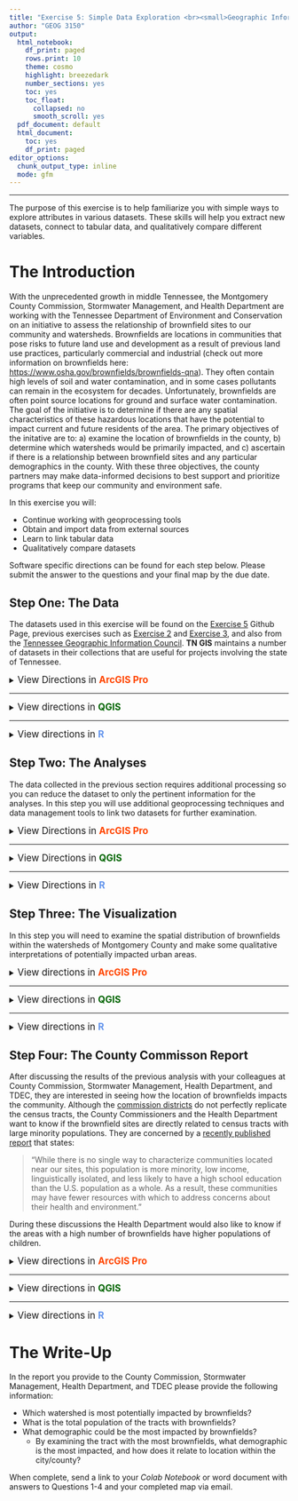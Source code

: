 ```yaml
---
title: "Exercise 5: Simple Data Exploration <br><small>Geographic Information Systems 1 Lab</small></br>"
author: "GEOG 3150"
output:
  html_notebook:
    df_print: paged
    rows.print: 10
    theme: cosmo
    highlight: breezedark
    number_sections: yes
    toc: yes
    toc_float:
      collapsed: no
      smooth_scroll: yes
  pdf_document: default
  html_document:
    toc: yes
    df_print: paged
editor_options:
  chunk_output_type: inline
  mode: gfm
---
```


```{=html}
<style type="text/css">

h1.title {
  font-size: 40px;
  font-family: "Times New Roman", Times, serif;
  color: DarkBlue;
  text-align: center;
}
h4.author { /* Header 4 - and the author and data headers use this too  */
  font-size: 20px;
  font-family: "Times New Roman", Times, serif;
  color: DarkBlue;
  text-align: center;
}

.zoom {
  transform-origin: 40% 50% 0;
  transition: transform .2s;
  margin: 0 auto;
}
.zoom img{
	width:auto;
	height:auto;	
}
.zoom:hover {
  transform: scale(2);
}

th, td {padding: 5px;}

</style>
```
<hr></hr>

The purpose of this exercise is to help familiarize you with simple ways to explore attributes in various datasets. These skills will help you extract new datasets, connect to tabular data, and qualitatively compare different variables.

# The Introduction

With the unprecedented growth in middle Tennessee, the Montgomery County Commission, Stormwater Management, and Health Department are working with the Tennessee Department of Environment and Conservation on an initiative to assess the relationship of brownfield sites to our community and watersheds. Brownfields are locations in communities that pose risks to future land use and development as a result of previous land use practices, particularly commercial and industrial (check out more information on brownfields here: [https://www.osha.gov/brownfields/brownfields-qna](https://www.osha.gov/brownfields/brownfields-qna)). They often contain high levels of soil and water contamination, and in some cases pollutants can remain in the ecosystem for decades. Unfortunately, brownfields are often point source locations for ground and surface water contamination. 
The goal of the initiative is to determine if there are any spatial characteristics of these hazardous locations that have the potential to impact current and future residents of the area. The primary objectives of the initative are to: a) examine the location of brownfields in the county, b) determine which watersheds would be primarily impacted, and c) ascertain if there is a relationship between brownfield sites and any particular demographics in the county. With these three objectives, the county partners may make data-informed decisions to best support and prioritize programs that keep our community and environment safe.

In this exercise you will:

-   Continue working with geoprocessing tools
-   Obtain and import data from external sources
-   Learn to link tabular data
-   Qualitatively compare datasets

Software specific directions can be found for each step below. Please submit the answer to the questions and your final map by the due date.

## Step One: The Data

The datasets used in this exercise will be found on the [Exercise 5](https://github.com/chrismgentry/GIS1-Exercise-5) Github Page, previous exercises such as [Exercise 2](https://github.com/chrismgentry/GIS1-Exercise-2) and [Exercise 3](https://github.com/chrismgentry/GIS1-Exercise-3), and also from the [Tennessee Geographic Information Council](http://www.tngis.org/data-collections.htm). **TN GIS** maintains a number of datasets in their collections that are useful for projects involving the state of Tennessee. 

<details>
<summary><big>View Directions in <b> [ArcGIS Pro]{style="color:#ff4500"} </b></big></summary>

As with previous exercises you should begin by launching [ArcGIS Pro]{style="color:#ff4500"}, creating a new blank template, and creating a folder for this specific exercise. You should now see the typical starting screen that greeted you in all of the previous exercises. While some of the data for this exercise you may already have in previous exercise folders, you will start this lab by downloading a dataset from **TN GIS**. While they maintain a number of quality collections, you will specifically download the _statewide watershed coverage (12 digit Hydrologic Unit Code)_ for Tennessee. This information can be found at the following link: [http://www.tngis.org/water.htm](http://www.tngis.org/water.htm). On that page you will find the link for **"Download Watershed Coverage"**. Click the link, and using the download button <img src= "Images/google-drive-download.jpg" alt="Google Drive Download Button" width = "20" height = "20"> in the upper-right corner, save the _tn_wbd_ zip file to your project folder.

<p align="center"><img src= "Images/tngis-website.png" alt="TN GIS Water Data Download" style="width:100%"></p>

Once you have downloaded the file, navigate to the saved location to unzip the file. Within the unzipped folder you will find three additional folders titled:

- tn_8dig_huc
- tn_12dig_huc
- tn_250k_huc

These are watershed files at varying levels of detail. For hydrologic units you are looking for one with the largest number of digits to get the largest scale data. So for this exercise you will unzip the **tn_12dig_huc** dataset.

<p align="center"><img src= "Images/second-unzip.jpg" alt="tn_12dig_huc.zip extract" style="width:100%"></p>

Finally, with that final folder extracted you will find a folder titled _hydrologic_units_ that will contain a shapefile named **wbdhu12_a_tn.shp** that will be used in this exercise. This is the polygon file representing the 12 digit hydrologic unit codes for the entire state of Tennessee.

Next, you will need the _tornado_data_ file from Exercise 2 and the _census_tracts_ data from Exercise 3. You have a few options for obtaining this data. You can download the data again (but this time to the new project folder), you can navigate to the Exercise 2 and Exercise 3 project folders, respectively, on your computer and copy the zip files to the Exercise 5 project folder, or you can copy the data over using the catalog pane in [ArcGIS Pro]{style="color:#ff4500"}. While the first two options are relatively straight forward, it is important to learn how to navigate and use the catalog in ArcGIS. 

On the _View_ tab, click the Catalog Pane button <img src= "Images/catalog-pane-button.jpg" alt="Catalong Pane Button" width = "14" height = "20"> to open the Catalog Window Pane on the right side of the screen. On the project tab, right-click on the folders option and click "Add Folder Connection. In the resulting window navigate to the folder you would like to connect to and single-click the folder to select it. You don't want to double-click into the folder. You should see the name of the folder appear at the bottom of the window and the OK button should be available.

<p align="center"><img src= "Images/catalog-pane-windows.png" alt="Accessing Catalog Pane" style="width:100%"></p>

Once you have connected to the additional folders you want to use in conjunction with this project you can navigate to them within the _Folders_ link in the Catalog Pane. While you could add data directly from the other folders, the best practice might be to copy the data from one project to another. If for example you plan to alter the data then using it directly from the previous folder would alter it there as well. This could cause future issues when returning to that project. For this exercise you can navigate to the Exercise 2 folder and copy the _tornado_data_ file and paste it in the Exercise 5 folder. This is the safest way to move data such as shapefiles or geodatabases. Because the various data types contain numerous individual files to make up a dataset, catalog will copy/move them all correctly. If you tried to move them using File Explorer and missed one of the files associated with that data it might not work appropriately. So for Exercise 5, you will need to copy the _tornado_data_ and _montco_tracts_ data from exercises two and three respectively.

<p align="center"><div class="zoom"><img src= "Images/catalog-copy-paste.png" alt="Copy and Paste Data in Catalog Pane" style="width:100%"></div></p>

Finally, you will need to download the **Brownfields** and **Demographics** data from the [Exercise 5, GitHub Data](https://github.com/chrismgentry/GIS1-Exercise-5/tree/main/Data) page. Save both in your Exercise 5 project folder and unzip the **brownfields.zip** file to access the dataset.

<big><b>Question No. 1</b></big><br>
Using **File Explorer**, examine the dataset contained in the _brownfields.zip_ file and answer the following question:
<blockquote>
What is the common name of the extracted files? How many are there? What are the various file extensions?
</blockquote>
<small>The library of Congress has a great description of the various extensions [here](https://www.loc.gov/preservation/digital/formats/fdd/fdd000280.shtml).</small>
</details>
<hr></hr>

<details>
<summary><big>View directions in <b> [QGIS]{style="color: #006400"} </b></big></summary>

As with previous exercises you should begin by launching [QGIS]{style="color: #006400"}, creating a new empty project, and creating a project folder for this specific exercise. You should now see the typical starting screen that greeted you in all of the previous exercises. While some of the data for this exercise you may already have in previous exercise folders, you will start this lab by downloading a dataset from **TN GIS**. While they maintain a number of quality collections, you will specifically download the _statewide watershed coverage (12 digit Hydrologic Unit Code)_ for Tennessee. This information can be found at the following link: [http://www.tngis.org/water.htm](http://www.tngis.org/water.htm). On that page you will find the link for **"Download Watershed Coverage"**. Click the link, and using the download button <img src= "Images/google-drive-download.jpg" alt="Google Drive Download Button" width = "20" height = "20"> in the upper-right corner, save the _tn_wbd_ zip file to your project folder.

<p align="center"><img src= "Images/tngis-website.png" alt="TN GIS Water Data Download" style="width:100%"></p>

Once you have downloaded the file, navigate to the saved location to unzip the file. Within the unzipped folder you will find three additional folders titled:

- tn_8dig_huc
- tn_12dig_huc
- tn_250k_huc

These are watershed files at varying levels of detail. For hydrologic units you are looking for one with the largest number of digits to get the largest scale data. So for this exercise you will unzip the **tn_12dig_huc** dataset.

<p align="center"><img src= "Images/second-unzip.jpg" alt="tn_12dig_huc.zip extract" style="width:100%"></p>

Finally, with that final folder extracted you will find a folder titled _hydrologic_units_ that will contain a shapefile named **wbdhu12_a_tn.shp** that will be used in this exercise. This is the polygon file representing the 12 digit hydrologic unit codes for the entire state of Tennessee.

Next, you will need the _tornado_data_ file from Exercise 2 and the _census_tracts_ data from Exercise 3. You have a few options for obtaining this data. You can download the data again (but this time to the new project folder), you can navigate to the Exercise 2 and Exercise 3 project folders, respectively, on your computer and copy the zip files to the Exercise 5 project folder, or you can copy the data over using the _browser window_ in [QGIS]{style="color: #006400"}. While the first two options are relatively straight forward, it is important to be confident navigating and using the browser in QGIS.

If you created a "favorites" folder you will most likely navigate within that location, however, if you haven't created a favorite folder you will search through your drives for the _tornado_data_ file from Exercise 2. Once you locate the file, right/CRTL click on the file and select **Export Layer > To File...**. In the resulting window select _ESRI Shapefile_ as the "Format", for the "File name" click on the browse button <img src= "Images/qgis-file-location-button.jpg" alt="Browse Location Button" width = "20" height = "20"> and give it a file name and save it to your Exercise 5 project folder. If you check the "Add Saved File to Map" button and click OK the file will be added to your layers. 

<p align="center"><div class="zoom"><img src= "Images/qgis-browser.png" alt="Export file from Browser" style="width:100%"></div></p>

Repeat this process for the _census_tracts_ data from Exercise 3. While you could add data directly from the other folders, the best practice might be to export the data from one project to another. If for example you plan to alter the data then using it directly from the previous folder would alter it there as well. This could cause future issues when returning to that project. With these two files added to your layers you only need to download the **Brownfields** and **Demographics** data from the [Exercise 5, GitHub Data](https://github.com/chrismgentry/GIS1-Exercise-5/tree/main/Data) page. Save both in your Exercise 5 project folder and unzip the **brownfields.zip** file to access the dataset.

<big><b>Question No. 1</b></big><br>
Using **File Explorer/Finder**, examine the dataset contained in the _brownfields.zip_ file and answer the following question:
<blockquote>
What is the common name of the extracted files? How many are there? What are the various file extensions?
</blockquote>
<small>The library of Congress has a great description of the various extensions [here](https://www.loc.gov/preservation/digital/formats/fdd/fdd000280.shtml).</small>

</details>
<hr></hr>

<details><summary><big>View directions in <b> [R]{style="color: #6495ED"} </b></span></big></summary>
Before you begin, you will need to open the [Ex5 Colab Notebook](https://github.com/chrismgentry/GIS1-Exercise-5/blob/main/GIS1_EX5.ipynb) and insert **tocolab** after _github_ in the URL to open in the _Colab Environment_. As you have seen before, [R]{style="color: #6495ED"} requires various packages to complete certain analyses. In this exercise you will be using a large number of packages including: **googledrive, tidyverse, ggsn, cowplot, maps, mapproj, raster, rgeos, rgdal, sp, sf, biscale**. Each of these packages also contain various dependencies so it will take a while to load. In previous exercises you installed and loaded packages individually. This requires two lines of code for each package. Therefore this exercise would begin with twenty-four lines to install and load the necessary packages. So in this exercise you will learn to install and load the packages in a three line script. The first line lists the packages, the second line installs all packages, and the third line loads them. In later exercises you will learn to use a library management package to check for libraries on your computer, install them if necessary, and load the packages necessary for the project. For this exercise you will use the following script:

```r
packages<-c('googledrive','tidyverse','ggsn','cowplot','maps','mapproj',
            'raster','rgeos','rgdal','sp','sf','biscale')
sapply(packages, install.packages, character.only = TRUE)
sapply(packages, require, character.only = TRUE)
```

As with [Exercise 3](https://chrismgentry.github.io/GIS1-Exercise-3/) the `tigris` package needs to be loaded separately from other packages with the following script:

```r
devtools::install_github('walkerke/tigris')
library('tigris')
```

The datasets needed for this exercise include: census tracts from [Exercise 3](https://github.com/chrismgentry/GIS1-Exercise-3/tree/main/Data), watersheds data from [TN GIS](http://www.tngis.org/water.htm), brownfields information and demographics data from this [exercise](https://github.com/chrismgentry/GIS1-Exercise-5/tree/main/Data). As with previous exercises all of the data for this lab will be able to be downloaded direct from either a [GitHub Page](https://github.com/chrismgentry/GIS1-Exercise-5) or from a public website. The data from the TN GIS is stored in a Google Drive folder. Most cloud storage platforms have unique data structure that require more detailed download information than a simple \*.csv being stored on a webpage. So to download a file from Google Drive you will use the `googledrive` package that was installed in the list of packages above.

To avoid connecting your own Google credientials you will begin by using the `drive_deauth` function which suspends authorization credentials. Depending on your use of Google Drive within R you may need to provide your login credentials or an access token. If you navigate to [http://www.tngis.org/water.htm](http://www.tngis.org/water.htm) you will find the link for **"Download Watershed Coverage"**. 

<p align="center"><img src= "Images/tngis-website.png" alt="TN GIS Water Data Download" style="width:100%"></p>

By clicking the link, a new window will open with a Google Drive download page. On this screen you can locate the _file ID_ within the URL.

<p align="center"><img src= "Images/google-drive-link.png" alt="Google Drive Download Link" style="width:100%"></p>

This ID will be used in the `drive_downloads` function to obtain the file.

```r
drive_deauth()
drive_download(as_id("0B9UIdGiB_LXOeVVQNm91bGpvUUE"), overwrite = TRUE)
```

On the Google Colaboratory page you will see a folder button <img src= "Images/google-colab-files-button.jpg" alt="Google Colab Files Button" width="20" height="20"> on the left that opens a new pane on the left of the screen. The "directory" for this location is `/content/` which can be directly accessed within Colab. 

<p align="center"><img src= "Images/colab-files-tab.png" alt="Colab Files Tab" style="width:100%"></p>

The script above downloaded the **tn_wbd.zip** file that is now located in the contents folder. You can use the `unzip` function to extract the necessary data.

```r
unzip('tn_wbd.zip')
```

In the folders pane you can see three additional files were extracted. These are watershed files at varying levels of detail. For hydrologic units the file option with the largest number of digits (e.g. 8-digit Huc vs 12-digit HUC) provides the largest scale data. So for this exercise you will unzip the **tn_12dig_huc.zip** dataset. In order to help organize the data, you will add a _exdir =_ call to the script to create a new folder for the data within the contents folder. Because this exercise is specific to Colab the scripts below will differ if you are using different IDE for R.

```r
unzip('tn_12dig_huc.zip', exdir = "/content/watersheds")
```

Now you can open the watersheds folder and view the contents. Due to the file structure of the zip file, the uncompressed data now contains the characters **hydrologic_units\\** in front of the file name. [R]{style="color: #6495ED"} will not permit these characters within a file or object therefore you need to rename the data before you can continue.

<p align="center"><div class="zoom"><img src= "Images/colab-file-names.png" alt="Inaccessible File Names" style="width:100%"></div></p>

To start this process you will create a list of files in the _watershed_ folder that contains the "hydrologic_units" prefix. Since we need to consistently remove the first seventeen characters, you can use the `sub` function to remove those characters. Alternatively if you just needed to rename some files you could add characters between the apostrophes.

```r
names <- list.files(path = "/content/watersheds", pattern = "hydrologic_units")
new_names <- sub('.................','',names)
```

Because `file.rename` operates at the root directory level, you need to temporarily direct the working directory to the location of the inappropriately named files, rename them, then return to the correct working directory. It is possible there is a way around this, unfortunately via Colab or RStudio I do not know how to use `file.name` outside of the directory containing the values.

```r
setwd("/content/watersheds")
file.rename(names,new_names)
setwd("/content")
```

If you navigate back to the files pane you can now see the watershed files have been renamed. To return to the content folder you can use the _up directory_ button <img src= "Images/colab-files-up-button.jpg" alt="Google Colab Up Directory Button" width="20" height="20">.

<p align="center"><div class="zoom"><img src= "Images/colab-new-names.png" alt="Renamed File" style="width:100%"></div></p>

Now you can use the `readOGR` function from `rgeos` to rad in the shapefile to a new object.

```r
watersheds_data <- readOGR("/content/watersheds/wbdhu12_a_tn.shp")
```

With the watersheds dataset created you need to address the remaining datasets. Using similar steps to previous exercises you will now download and create a brownfields dataset. You will also create a new folder for this data just like in the watershed script above.

```r
download.file('https://github.com/chrismgentry/GIS1-Exercise-5/raw/main/Data/brownfields.zip', 'brownfields.zip')
unzip('brownfields.zip', exdir = "/content/brownfields")
brownfields_data <- readOGR("/content/brownfields/brownfields.shp")
```

The next dataset to import will be the [demographics](https://github.com/chrismgentry/GIS1-Exercise-5/blob/main/Data/demographics.csv) dataset from the exercise GitHub page. Because the data is a simple \*.csv file it can easily be read in with the `read.csv` function.

```r
demographics <- read.csv('https://raw.githubusercontent.com/chrismgentry/GIS1-Exercise-5/main/Data/demographics.csv')
```

The final dataset to import is the census tract for Montgomery County. Using the `tigris` package like in [Exercise 3, Step 1](https://chrismgentry.github.io/GIS1-Exercise-3/#11_Step_One:_The_Data) you can use `tracts` to obtain the dataset.

```r
montco_tracts <- tracts("TN", county = "Montgomery")
```

Three of these datasets (brownfields, watersheds, and census tracts) are already in spatial data formats. In order to perform further analysis you need to make sure they have the same coordinate reference system (crs).

```r
crs(watersheds_data)
crs(brownfields_data)
crs(montco_tracts)
```

You can see they are all in different projections. Therefore you need to reproject them under a single crs. For this exercise you will use **EPSG:4326** which in R appears as _+proj=longlat +datum=WGS84 +no_defs_ when referenced in the script. Because the brownfields data is already in this crs you can use it or the EPSG to correct the other datasets. Remember from _Exercise 3_ that data from `tigris` is in a slightly different spatial data structure ( _sf_ vs. _SpatialPolygonsDataFrame_) so the process to reproject that data will vary from the watersheds dataset.

```r
watersheds_data <- spTransform(watersheds_data, crs(brownfields_data))
montco_tracts <- st_transform(montco_tracts, 4326)
```

You can now check the crs information for each dataset and they should all be in EPSG:4326 (or +proj=longlat +datum=WGS84 +no_defs). With the data created and reprojected to the same crs you can move on to the analysis.

<big><b>Question No. 1</b></big><br>
Using the files button on the left, examine the dataset contained in the brownfields.zip file and answer the following question:
<blockquote>
What is the common name of the extracted files? How many are there? What are the various file extensions?
</blockquote>
<small>The library of Congress has a great description of the various extensions [here](https://www.loc.gov/preservation/digital/formats/fdd/fdd000280.shtml).</small>

</details>

## Step Two: The Analyses

The data collected in the previous section requires additional processing so you can reduce the dataset to only the pertinent information for the analyses. In this step you will use additional geoprocessing techniques and data management tools to link two datasets for further examination.

<details>
<summary><big>View Directions in <b> [ArcGIS Pro]{style="color:#ff4500"} </b></big></summary>

With the data collected you can now add the _brownfields_, census tracts, _tornado_data_, and _wbdhu12_a_tn_ (watersheds) data to your project. Although there are a number of ways of isolating data to make derived datasets (e.g. Select > Lasso in [Exercise 4, Step 1](https://chrismgentry.github.io/GIS1-Exercise-4/#11_Step_One:_The_Data)), in this exercise you will use another tool from the **Geoprocessing** Toolbox to complete this task. On the _View Tab_ click on the Geoprocessing Toolbox button <img src= "Images/geoprocessing-button.jpg" alt="Geoprocessing Button" width = "20" height = "20"> to open the Geoprocessing pane on the right side of the screen. By navigating through the tools menus you will find **Select** under _Analysis Tools > Extract_. 
With this tool you will write a simple expression to "select" a small portion of the data you need for further analysis. To do this, double-click the _Select_ tool and in the resulting pane input the following parameters:

- Input Features = tornado_data\*
- Output Feature Class = Here you will insert the file name you want to use. Click on the folder icon to the right of the field and in the new window save the file as _montgomery_county.shp_ in your project folder.
- Expression = Click the drop-down button for the new expression <img src= "Images/new-expression-button.jpg" alt="Expression Button" width = "87" height = "20"> button and use the drop-down boxes to provide the following information: 
  - Where _NAME_ &nbsp; _is equal to_ &nbsp; _Montgomery_
  - Click Run

<p align="center"><div class="zoom"><img src= "Images/select-geoprocessing.png" alt="Select Geoprocessing Tool" style="width:100%"></div></p>
\*The tornado dataset is only being used to obtain a polygon for Montgomery County for the clip process in the next step. 

This will add the new **montgomery_county** shapefile to your contents. You can now remove the tornado dataset because it will no longer be needed. With the polygon of Montgomery County available you can now use the **Clip** tool like in [Exercise 4, Step One](https://chrismgentry.github.io/GIS1-Exercise-4/#11_Step_One:_The_Data) to clip the _brownfields_ and _watersheds_ datasets to reduce them to only those within Montgomery County. If you receive a "Datum conflict" warning, for the purposes of this exercise, you can ignore it an continue with the clip. Recall that the _Input Features_ is the data you want to reduce, the _Clip Feature_ is the data you want it to take the shape of, and _Output Feature Class_ is what you are naming the new file. Refer back to [Exercise 4, Step One](https://chrismgentry.github.io/GIS1-Exercise-4/#11_Step_One:_The_Data) for more information about Clip.

<p align="center"><div class="zoom"><img src= "Images/clipped-data.png" alt="Select Clipped Datasets" style="width:100%"></div></p>

With the new clipped datasets you can remove or just uncheck (in case you want to use them in your final map) the full _brownfields_ and _watersheds_ datasets to reduce clutter. You can also now zoom in closer to view only Montgomery County.

In the final step to prepare the data, you are going to connect a non-spatial data to the census tract dataset. In [Step One](https://chrismgentry.github.io/GIS1-Exercise-5/#11_Step_One:_The_Data) you downloaded a file titled **demographics.csv**. This file contains comma-separated values detailing additional demographic data that you need to append to the census tract data. Although the process is relatively straight-forward, there are a number of steps that need to be taken in order to join the data.

First, if you haven't already, add the _demographics.csv_ file to your table of contents. This can be done from the Catalog Pane or with the "Add Data" button <img src= "Images/arcgis-add-data-button.png" alt="Add Data Button" width = "16" height = "20"> like in previous exercises. Because [ArcGIS Pro]{style="color:#ff4500"} treats \*.csv files as "read only" you need to convert it to a table that can be edited in the software. Now, right-click on the _demographics.csv_ standalone table and go to **Data > Export Table**. In the resulting window choose the following options:

- Input Rows = demographics.csv
- Output Location = Similar to before, navigate only to your project folder and click once to select. In the step you are simply designating the folder the file is to be saved.
- Output Name = Give the file a new name such as demo_table.dbf

Before clicking OK, you need to expand the **Fields** section of the window and click on _Tract_ in the Output Fields column. Then click on the _Properties_ Tab and change the **Type** field to _Text_. Then click OK. If you continued without changing the field type, the variable would most likely be treated as a numerical value. If you open the attribute table for any dataset and mouse-over the variable column without clicking a pop-up window will appear detailing the _Type_ and other parameters of the variable. In the census dataset from the previous exercise, the _NAME_ variable is Type: Text (7). The seven in parenthesis means the max number of available characters is seven. So before you export a table it is good practice to make sure the variables match the variables you intend to join or that the variables will be treated in a manner necessary for additional analyses. 

<p align="center"><img src= "Images/arcgis-table-export.png" alt="Export CSV to DBF" style="width:90%"></p>

The new standalone table should have been added to the Table of Contents. If not you should add it now; the csv table can be removed. Now you can connect the new table to the census tract dataset. Begin by right-clicking on the census data and selecting **Joins and Relates > Add Join**. In the new _Add Join_ window select the following options (your file names may vary):

- Input Table = montco_tracts, or whatever you named the census tract information
- Input Join Field = NAME
- Join Table = demo_table, or whatever you named the new demographics data
- Join Table Field = Tract

For this exercise keep the "Keep All Target Features" button checked and if you receive an warning about an indexing error with the census data you can ignore it for this exercise. Then click the _Validate Join_ button. This will pop-up an new window that will describe the process of checking the two datasets to see if they can be joined. At the bottom of the dialog you should see a line that says there were 39 joins. Close that message and click OK to run the join.

<p align="center"><div class="zoom"><img src= "Images/arcgis-join.png" alt="Join Datasets" style="width:100%"></div></p>

Finally, open the attribute table for the census tracts and scroll to the far right of the table. If the join worked properly you should see a number of additional fields added to the table.

<p align="center"><div class="zoom"><img src= "Images/arcgis-joined-table.png" alt="Join Datasets, Attribute Table" style="width:100%"></div></p>

This will provide all of the data and information you need to visualize the data and make comparisons of the watersheds.

<big><b>Question No. 2</b></big>
<blockquote>
How many watersheds cover Montgomery County? Although they have been clipped from their original geometry, which watershed is the largest? Which is the smallest?
</blockquote>

</details>
<hr></hr>

<details>
<summary><big>View Directions in <b> [QGIS]{style="color:#006400"} </b></big></summary>

With the data collected you can now add the _brownfields_, census tracts, _tornado_data_, and _wbdhu12_a_tn_ (watersheds) data to your project. Although there are a number of ways of isolating data to make derived datasets (e.g. Select Features > Select Features by Freehand in [Exercise 4, Step 1](https://chrismgentry.github.io/GIS1-Exercise-4/#11_Step_One:_The_Data)), in this exercise you will use another tool from **Vector Selection** in the _Processing Toolbox_ to complete this task.

<p align="center"><div class="zoom"><img src= "Images/qgis-ex5-data.png" alt="Vector Selection" style="width:100%"></div></p>

With this tool you will select only a small portion of the data you need for further analysis. To do this, double-click the "Select"Extract by Attribute" tool and in the resulting window input the following parameters (file names may vary):

- Input layer = tornado_data
- Selection attribute = NAME
- Operator = = (equals sign)
- Value = Montgomery

Remember that in [QGIS]{style="color:#006400"} you have the ability to either create permanent files or temporary layers. Because you will only be using the Montgomery County dataset to clip files later on, you can decide whether to use the browse button <img src= "Images/qgis-file-location-button.jpg" alt="Browse Location Button" width = "20" height = "20"> to save the file for future use or just create a temporary file.

<p align="center"><img src= "Images/qgis-extract-by-attribute.png" alt="Select by Attribute" style="width:85%"></p>

This will add the new **montgomery_county** temporary file (or shapefile if saved) to your layers. You can now remove the tornado dataset because it will no longer be needed. You may also consider renaming it if necessary. With the polygon of Montgomery County available you can now use the **Clip** tool like in [Exercise 4, Step One](https://chrismgentry.github.io/GIS1-Exercise-4/#11_Step_One:_The_Data) to clip the _brownfields_ and _watersheds_ datasets to reduce them to only those within Montgomery County. Recall that the _Input layer_ is the data you want to reduce (e.g. brownfields or watersheds), the _Overlay layer_ is the data you want it to take the shape of. Refer back to [Exercise 4, Step One](https://chrismgentry.github.io/GIS1-Exercise-4/#11_Step_One:_The_Data) for more information about Clip. You should go ahead and use the browse button <img src= "Images/qgis-file-location-button.jpg" alt="Browse Location Button" width = "20" height = "20"> to save these as permanent files. Be sure to use a naming convention that will allow you to recal what the files are later on (e.g. montco_brownfields).

With the new clipped datasets you can remove or just uncheck (in case you want to use them in your final map) the full _brownfields_ and _watersheds_ datasets to reduce clutter. You can also now zoom in closer to view only Montgomery County.

<p align="center"><div class="zoom"><img src= "Images/qgis-montco-data.png" alt="Montgomery County Datasets" style="width:100%"></div></p>

In the final step to prepare the data, you are going to connect a non-spatial data to the census tract dataset. In [Step One](https://chrismgentry.github.io/GIS1-Exercise-5/#11_Step_One:_The_Data) you downloaded a file titled **demographics.csv**. This file contains comma-separated values detailing additional demographic data that you need to append to the census tract data. Although the process is relatively straight-forward, there are a number of steps that need to be taken in order to join the data.

First, you will add the **demographics.csv** using _Layer > Add Layer > Add Delimited Text Layer_ from the menu bar, by clicking the "Add Delimited Layer" button <img src= "Images/qgis-add-csv-button.jpg" alt="Add Delimited Layer" width = "20" height = "20">, or by using the shortcut keys CRTL+Shift+T/CMD+Shift+T.

In the resulting window, use the browse button to find the **demographics.csv** data in your project folder. Be sure that "No geometry (attribute only table)" is selected and the the rest of the information as the default. Click Add.

<p align="center"><div class="zoom"><img src= "Images/qgis-delimited-data.png" alt="Text Delimited Dialog" style="width:100%"></div></p>

The _demographics_ table should now be added to your layers. To connect it to the population information, right/CRTL click on the census tract data and select "properties". In the Properties Menu, select the _Joins_ <img src= "Images/qgis-joins.jpg" alt="Joins Tab" width = "40" height = "20"> tab from the left side menu. At the bottom of the screen click the plus (**+**) symbol to add a join. In the new window select the following parameters:

- Join layer = demographics
- Join Field = Tract
- Target field = NAME

Leave the "Cache join layer in memory" checked and scroll down to "Joined Fields". Click all of the fields and scroll down to the "Custom field name prefix" option and check the box. Remove all of the text in the box and then click OK.

<p align="center"><img src= "Images/qgis-vector-join-dialog.png" alt="Vector Join Window" style="width:85%"></p>

Be sure to click OK on the properties window as well to complete the join. Finally, open the attribute table for the census tracts and scroll to the far right of the table. If the join worked properly you should see a number of additional fields added to the table.

<p align="center"><div class="zoom"><img src= "Images/qgis-join-table.png" alt="Join Table" style="width:100%"></div></p>

This will provide all of the data and information you need to visualize the data and make comparisons of the watersheds.

<big><b>Question No. 2</b></big>
<blockquote>
How many watersheds cover Montgomery County? Although they have been clipped from their original geometry, which watershed is the largest? Which is the smallest?
</blockquote>

</details>
<hr></hr>

<details>
<summary><big>View Directions in <b> [R]{style="color:#6495ED"} </b></big></summary>

There are some additional processing steps needed on the collected datasets before you can move on to the visualizations. In [Exercise 3, Step 2](https://chrismgentry.github.io/GIS1-Exercise-3/#12_Step_Two:_The_Analyses) you used the `merge` function to combined the census tracts and population data. In this exercise you will repeat those steps to connect the _demographics_ dataset to the census tracts.

```r
census_tracts <- merge(x = montco_tracts, y = demographics, by.x = "NAME", by.y = "Tract", all = TRUE)
```

By plotting the _brownfield_ or _watersheds_ data using `ggplot2` or quickly using `plot(x)` where x = the name of the dataset, you will like be able to determine that the data included extends far beyond the boundaries of Montgomery County. In the previous [exercise](https://chrismgentry.github.io/GIS1-Exercise-4/#12_Step_Two:_The_Analyses) the `intersect` function was used to clip out the counties within the hurricane buffer. In this exercise you will use the `crop` function to see how it varies from `intersect`. For this step you will want to crop the brownfields and watersheds datasets by the census tracts to retain only those within the county.

```r
montco_brownfields <- crop(brownfields_data,census_tracts)
montco_watersheds <- crop(watersheds_data,census_tracts)
```

If you create a `ggplot()` of the data you will see how the datasets were subset. Essentially, a bounding box (extent of the dataset from the most upper-left portion to the lower-right) was created for the census tract data and any data within that box was retained. Why might this potentially be problematic in some instances? In what instance might this be the best method?

Before proceeding to the visualization portion you need to create a couple tables to help answer the questions asked by your community partners. One being how many brownfield occur within each watershed and census tract. To do this you can use the `over` function from the `rgeos` to create a count of the overlapping data. This is called a _spatial join_ and it returns a count of the points that fall within a specific polygon. More information on `over` can be found [here](https://www.rdocumentation.org/packages/rgeos/versions/0.5-5/topics/over).

```r
brownfields_per_watershed <- over(montco_brownfields,montco_watersheds)
watershed_table <- as.data.frame(table(brownfields_per_watershed$HUC_12))
watershed_table <- transform(watershed_table, Var1 = as.character(Var1))
colnames(watershed_table) <- c("HUC_12","BF_Count")
watershed_table
```

In the script above, `over` created the spatial join analysis. The next line converted the information into a dataframe table with columns of variables and rows of observations. However, because the watershed names (HUC_12) a numeric, the table would not be able to be joined to a previous dataset because the numeric name for the watershed was treated as a character (nominal data). So the `transform` function was used to convert the names to characters. Finally, `colnames` was used to rename the columns to names that are more appropriate for the data.

Once the table has been created you will need to connect the table to the original data so the information can potentially be included in the visualization. Because some of the watershed do no contain a brownfield there will be NA values reported for those observations. So there will be a line added to replace the NA values with zeros in the script below:

```r
montco_watershed_data <- merge(x = montco_watersheds, y = watershed_table, by.x = "HUC_12", by.y = "HUC_12", all = TRUE)
montco_watershed_data@data$BF_Count[is.na(montco_watershed_data@data$BF_Count)] <- 0
montco_watershed_data@data
```

While you have seen the `merge` function before, notice the syntax for the second line. Because the data is a SpatialPolygonsDataFrame the data table that contains the data will be held in a _slot_ (a container for information in certain file types) call **data**. So to examine the information you will call to the object and add _@data_ following the object name. In the example above, the script is identifying the **BF_Count** variable in the watersheds data slot and saying "if there _is_ a _na_ value in that variable within the slot, it should be replaced with a 0." If you examine the object only you will notice there are actually several slots including:

- bb = bounding box
- data = the data table
- plotOrder = the order of the polygons when drawn
- polygons = the longitude and latitude values corresponding to the different polygons
- proj4string = the crs information

Remember that you should always examine new datasets when they are imported into your project. Because the census tract data is a slightly different format than the watershed you will complete a very similar process to the above script with a slight modification to convert the census tracts to a SpatialPolygonsDataFrame.

```r
census_tracts_spdf <- sf::as_Spatial(census_tracts)
brownfields_per_tract <- over(montco_brownfields,census_tracts_spdf)
census_tract_table <- as.data.frame(table(brownfields_per_tract$NAME))
census_tract_table <- transform(census_tract_table, Var1 = as.character(Var1), Freq = as.numeric(Freq))
colnames(census_tract_table) <- c("Name","BF_Count")
census_tract_table
```

With the table created you can now attach it to the original census data.

```r
census_tract_dataset <- merge(x = census_tracts, y = census_tract_table, by.x = "NAME", by.y = "Name", all = TRUE)
census_tract_dataset$BF_Count[is.na(census_tract_dataset$BF_Count)] <- 0
str(census_tract_dataset)
```

while you could have kept the SpatialPolygonsDataFrame version of the census data, it is important to know how to manage different classes of data. So in this exercise the census tract data will continue to be [simple features (sf)](https://cran.r-project.org/web/packages/sf/vignettes/sf1.html) data while the watershed data will be [sp](https://cran.r-project.org/web/packages/sp/vignettes/intro_sp.pdf).

If you examine the brownfields dataset it is also a type of _sp_ data called a **SpatialPointsDataFrame**. Because the values are points and not polygons you can see the type changes accordingly. If you create a visualization of the data you will find that while crop worked to subset the information based on the bounding rectangle of the census tracts, because of the shape of Montgomery County and the location of the brownfields one record was retained erroneously. The first record "The Compost Company" is located south of the county and therefore needs to be removed from the dataset. To do this you will convert the brownfields dataset to a data frame and remove the first row of data. Because items in a data frame can be identified by row (first value) and column (second value) simply adding [-1,] behind the object name will "subrtract" the entire row from the dataset. Since you are already editing the data, it would also make sense to rename the column to names that match `ggplot2` nomenclature.

```r
brownfields_dataset <- as.data.frame(montco_brownfields)
colnames(brownfields_dataset) <- c("Name", "long", "lat", "NA")
brownfields_dataset <- brownfields_dataset[-1,]
brownfields_dataset
```

Finally, just in case you need a simple outline of Montgomery County for your visualization in the next step you can create an object polygon of the county with a similar script to create the states information in [Exercise 2, Step 1](https://chrismgentry.github.io/GIS1-Exercise-2/#11_Step_One:_The_Data).

```r
counties <- map_data("county")
tn_counties <- subset(counties, region == "tennessee")
montco <- subset(tn_counties, subregion == "montgomery")
```

<big><b>Question No. 2</b></big>
<blockquote>
How many watersheds cover Montgomery County? Although they have been clipped from their original geometry, which watershed is the largest? Which is the smallest?
</blockquote>
<small>HINT: View acres in the watershed dataset.</small>
</details>

## Step Three: The Visualization

In this step you will need to examine the spatial distribution of brownfields within the watersheds of Montgomery County and make some qualitative interpretations of potentially impacted urban areas. 

<details><summary><big>View directions in <b> [ArcGIS Pro]{style="color:#ff4500"} </b></span></big></summary>

Examine the spatial distribution of the brownfield throughout the county. The clustering should be relatively apparent and might match up with your knowledge of industrial activities in the various areas of Montgomery County. In order to help quantify the number of brownfields in each watershed you can use a **Spatial join** to create a count variable for this information. To do this, right-click on the _montgomery county watershed_ dataset and go to _Join and Relates > Spatial Join_

<p align="center"><img src= "Images/arcgis-spatial-join.png" alt="Spatial Join Datasets" style="width:85%"></p>

In the resulting window, select the following parameters (your file names may vary):

- Target Features = Montgomery County watersheds
- Join Features = Montgomery County brownfields
- Output Feature Class = This is where you name the new dataset. For continuity you can name it something like: brownfields_per_watershed.shp
- Join Operation = Choose "Join one to one" from the drop-down menu
  - Keep all Target Features should remain checked
- Match Option = Choose "Intersect" from the drop-down menu

You can leave the remaining items blank and click OK.

<p align="center"><img src= "Images/arcgis-spatial-join-pane.png" alt="Spatial Join Datasets Dialog" style="width:85%"></p>

By examining the attribute table for the new dataset you should see a new variable called **Join_Count**. This is the number of brownfields that occur within each watershed.
 
Using the skills you learned in Exercises [Two](https://chrismgentry.github.io/GIS1-Exercise-2/), [Three](https://chrismgentry.github.io/GIS1-Exercise-3/), and [Four](https://chrismgentry.github.io/GIS1-Exercise-4/) you can now make a map that shows Montgomery County, the location of brownfields and watersheds in a graduated color scheme by number of brownfields. Remember to include cartographic elements such as legend, scale bar, north arrow, etc. In this visualization you may also want to add a different basemap or inset map that provides additional supporting information.

<big><b>Question No. 3</b></big>
<blockquote>
Which watershed contains the most brownfields?
</blockquote>

</details>
<hr></hr>

<details><summary><big>View directions in <b> [QGIS]{style="color:#006400"} </b></span></big></summary>

Examine the spatial distribution of the brownfield throughout the county. The clustering should be relatively apparent and might match up with your knowledge of industrial activities in the various areas of Montgomery County. In order to help quantify the number of brownfields in each watershed you can use **Join attributes by location (Summary)** from the _Vector General_ menu in the Processing Toolbox. this will create a count of the total number of brownfields per watershed polygon. In the _Join attributes by location (Summary)_ select the following options (layer names may vary):

- Input layer = watershed layer for Montgomery County
- Join layer = brownfields layer for Montgomer County
- Geometric predicate = Intersects

In the _Summaries to calculate..._ you will click the browse button and select only "count". When selected, click the blue arrow button <img src= "Images/qgis-blue-arrow.jpg" alt="blue Arrow" width = "20" height = "20"> to return to the previous page. As before, you can leave this as a temporary file\* or you can choose to create a permanent file for future use. Now click Run.

<p align="center"><div class="zoom"><img src= "Images/qgis-spatial-join.png" alt="Spatial Join Datasets Dialog" style="width:100%"></div></p>
\*If you choose to make a temporary file you should rename it in the layers with a sensible name.

By examining the attribute table for the new dataset you should see a new variable called **Name_count**. This is the number of brownfields that occur within each watershed. Unfortunately, some of the cells are populated with "Null" values. You need to remove these in order to create a proper graduated color scheme. To do this you will open the attribute table for newly created dataset and click the _Field calculator_ button <img src= "Images/qgis-field-calculator-button.jpg" alt="Field Calculator button" width = "20" height = "20">. In the new window uncheck the box for "Create a new field" and check the box for "Update existing field". In the drop-down menu below the box select _Name_count_. In the Expression box type the following and click OK:

```if("Name_count" is null, 0, "Name_count")```

<p align="center"><div class="zoom"><img src= "Images/qgis-field-calculator.png" alt="Field Calculator" style="width:100%"></div></p>

This will replace all of the null values with zero values. Finally, click the _Toggle editing mode_ button <img src= "Images/qgis-editor-button.jpg" alt="toggle Editing" width = "20" height = "20"> and save the changes to the table.

Now, using the skills you learned in Exercises [Two](https://chrismgentry.github.io/GIS1-Exercise-2/), [Three](https://chrismgentry.github.io/GIS1-Exercise-3/), and [Four](https://chrismgentry.github.io/GIS1-Exercise-4/) you can now make a map that shows Montgomery County, the location of brownfields and watersheds in a graduated color scheme by number of brownfields. Remember to include cartographic elements such as legend, scale bar, north arrow, etc. In this visualization you may also want to add a different basemap or inset map that provides additional supporting information.

<big><b>Question No. 3</b></big>
<blockquote>
Which watershed contains the most brownfields?
</blockquote>

</details>
<hr></hr>

<details><summary><big>View directions in <b> [R]{style="color:#6495ED"} </b></span></big></summary>

Examine the spatial distribution of the brownfield throughout the county. The clustering should be relatively apparent and might match up with your knowledge of industrial activities in the various areas of Montgomery County. Use the skills you developed in Exercises [4](https://chrismgentry.github.io/GIS1-Exercise-4/#13_Step_Three:_The_Visualization), [3](https://chrismgentry.github.io/GIS1-Exercise-3/#13_Step_Three:_The_Visualization), and [2](https://chrismgentry.github.io/GIS1-Exercise-2/) to finish the scripts below and create the visualizations for the number of brownfields per watershed and the number of brownfields per census tract. Don't forget to add all of the necessary map elements and feel free to add any ancillary data from this or previous exercises that enhance your map.

Watershed Map:
```r
#ggplot() +
#geom_polygon(data = DATASET, aes(x=long, y=lat, group=group, fill = SELECT THE APPROPRIATE VARIABLE), color = "gray", size = 0.25, linetype="dashed") + 
#geom_polygon(data = montco, aes(x=long, y=lat, group=group), fill = NA, color = "black", size = 1) + 
#geom_point(data = DATASET, aes(x=long, y=lat), color = "SELECT A COLOR") +
#coord_fixed() +
#ADD THE NECESSARY ELEMENTS HERE
```

Census Tract Map:
```r
#ggplot() +
#geom_sf(data = DATASET, aes(fill = SELECT THE APPROPRIATE VARIABLE)) + scale_fill_viridis_c(direction = -1, option = "A") +
#geom_point(data = DATASET, aes(x=long, y=lat), color = "red") +
#coord_sf() +
#ADD THE NECESSARY ELEMENTS HERE
```

Remember to remove all \# comment tags before running the edited scripts.

<big><b>Question No. 3</b></big>
<blockquote>
Which watershed contains the most brownfields?
</blockquote>

</details>

## Step Four: The County Commisson Report

After discussing the results of the previous analysis with your colleagues at County Commission, Stormwater Management, Health Department, and TDEC, they are interested in seeing how the location of brownfields impacts the community. Although the [commission districts](https://mcgtn.org/storage/departments/commission/maps/DistrictMap.pdf) do not perfectly replicate the census tracts, the County Commissioners and the Health Department want to know if the brownfield sites are directly related to census tracts with large minority populations. They are concerned by a [recently published report](https://www.epa.gov/cleanups/olem-programs-address-contamination-superfund-brownfields-and-rcra-sites-near-60-percent-us) that states:

> "While there is no single way to characterize communities located near our sites, this population is more minority, low income, linguistically isolated, and less likely to have a high school education than the U.S. population as a whole. As a result, these communities may have fewer resources with which to address concerns about their health and environment."

During these discussions the Health Department would also like to know if the areas with a high number of brownfields have higher populations of children.


<details><summary><big>View directions in <b> [ArcGIS Pro]{style="color:#ff4500"} </b></span></big></summary>

Using the skills you learned in this and previous exercises, create a new _spatial join_ between the _census tracts_ and _brownfields_ datasets (for this exercise ignore any datum warning). As with the previous spatial join, you should now have an additional variable labeled "Join_Count" that details the number of brownfields per census tract.

One way you can view two variables at once on a map is to create bivariate symbology.

<p align="center"><img src= "Images/symbology-bivariate-pane.jpg" alt="Bivariate Color Selection" style="width:65%"></p>

This creates a grid of colors with an X and Y axis with the following categories:

<p align="center"><img src= "Images/bivariate-color-scheme.png" alt="Bivariate Color Scheme" style="width:65%"></p>

- Where the Bottom Left cell indicates low values in both variables
- Where the Upper Left cell indicates high values in the first variable and low values in the second variable
- Where the Bottom Right cell indicates low values in the first variable and high values in the second variable
- Where the Upper Right cell indicates high values in the first variable and high values in the second variable

The other grid cells represent midpoints in the variables. The variables can be selected in the _symbology pane_ where "Field 1" is one variable and "Field 2" is the other variable. So to visualize _brownfields_ and one of the population demographics select one for each field. For "Grid Size" select 3x3. You can select your own color scheme with the drop-down menu. In the fields section below, you can rename the fields (e.g. "join count" means nothing so give it an appropriate name).

<p align="center"><img src= "Images/arcgis-bivariate-options.png" alt="Bivariate Color Options" style="width:65%"></p>

With these settings you should have a symbology that shows if a census tract is high or low in either of the particular variables. Test a number of different variable combinations with the count of brownfields and various demographic categories. 

<big><b>Question No. 4</b></big>
<blockquote>
Which census tract contains the most brownfields?
</blockquote>

</details>
<hr></hr>

<details><summary><big>View directions in <b> [QGIS]{style="color:#006400"} </b></span></big></summary>

Using the skills you learned in this and previous exercises, create a new _Join attributes by location (Summary)_ between the _census tracts_ and _brownfields_ datasets (for this exercise ignore any datum warning). As with the previous spatial join, you should now have an additional variable labeled "Name_count" that details the number of brownfields per census tract.

One way you can view two variables at once on a map is to create bivariate symbology.This creates a grid of colors with an X and Y axis with the following categories:

<p align="center"><img src= "Images/bivariate-color-scheme.png" alt="Bivariate Color Scheme" style="width:65%"></p>

- Where the Bottom Left cell indicates low values in both variables
- Where the Upper Left cell indicates high values in the first variable and low values in the second variable
- Where the Bottom Right cell indicates low values in the first variable and high values in the second variable
- Where the Upper Right cell indicates high values in the first variable and high values in the second variable

The other grid cells represent midpoints in the variables. You can create these bivariate maps in QGIS with some editing of the individual color palettes in your graduate colors map and by using a plug-in to create the legend. In order to create the map you first need to duplicate your layer. This example will use the watershed dataset with the "Name_count" variable for number of brownfields. You should be using the census layer that contains the brownfield count you made in the first part of this section. To duplicate a layer, right/CRTL click on a layer and select **Duplicate Layer**. If it helps you to keep the two layers organized, you can amend their layer name to include the variable used for the graduated colors (e.g. watersheds_brownfields_count or watersheds_brownfields_acres). Otherwise just before you remember what each one is displaying.

Next, you will need to create a graduated symbology for each layer with three (3) categories and a specific color palette. Because bivariate maps blend two color schemes it is important to have the appropriate color selection. Here is an example of several bivariate color palettes from [Joshua Stevens](https://www.joshuastevens.net/cartography/make-a-bivariate-choropleth-map/)

<p align="center"><div class="zoom"><img src= "Images/bivariate-color-palettes.png" alt="Bivariate Color Palettes" style="width:100%"></div></p>

This example will use the second color palette. There are a few steps required to match your graduated colors categories to the color palettes on the X and Y axes in the image above:

  1. Select the appropriate _value_. Acres will be used for this example.
  2. Set the classes to 3.
  3. Double-click on the first of the selected colors.
  4. In the new _Symbol Selector_ window, click on the color bar.
  5. In the next _Select Color_ window, type in the HTML notation that matches your selected palette. Remember, one of your layers will start at the bottom left and work up and the other will start and the bottom left and work to the right.

Finally, click OK on the windows in Steps 3 and 4 and repeat the process for the next color moving progressively up or right on the selected bivariate palette depending on the layer. This process will need to be completed for both of the two layers you will use in your bivariate map.

<p align="center"><div class="zoom"><img src= "Images/qgis-customize-color-steps.png" alt="Bivariate Color Palette Steps" style="width:100%"></div></p>

Once you have completed this process for each of the layers you should return to the properties menu of the first layer and under the _Symbology_ tab scroll down to _Layer Rendering_ and expand the options to see the options for **Blending mode**. Choose _multiply_ for the layer, and _normal_ for the feature and click OK.

<p align="center"><div class="zoom"><img src= "Images/qgis-layer-rendering.jpg" alt="Layer Rendering" style="width:100%"></div></p>

With both layers viewable you should now have a bivariate color palette for the data.

<p align="center"><div class="zoom"><img src= "Images/qgis-bivariate-map.png" alt="Bivariate Map" style="width:100%"></div></p>

Because QGIS is unable to interpret the appropriate legend style from the available data you need to add a plug-in. Click **Plugins > Manage and Install Plugins** from the menu bar. 

<p align="center"><img src= "Images/qgis-manage-plugins.png" alt="Install and Manage Plugins" style="width:100%"></p>

Next, search for "Bivariate Legend" in the search bar. Be sure _All_ is selected in the left side column. This should bring up the *Bivariate Legend* plugin. Click _Install Plugin_ in the lower right of the window to install the legend generator.

<p align="center"><div class="zoom"><img src= "Images/qgis-bivariate-legend-plugin.png" alt="Install Bivariate Legend Plugin" style="width:100%"></div></p>

With the plugin installed you can return to your project. You will now have a _Bivariate Legend_ button <img src= "Images/qgis-bivariate-plugin-button.jpg" alt="Bivariate Legend button" width = "20" height = "20"> on your toolbar. Click the button to open the legend generator. Select the appropriate _Top layer_ from the drop-down menu and click the box for Reverse colors. Select the appropriate _Bottom layer_, set the _Square width_ to 48, and choose _Multiply_ for the drop-down menu below. Then click _Generate legend_.

<p align="center"><img src= "Images/qgis-bivariate-legend-generator.png" alt="Bivariate Legend Generator" style="width:85%"></p>

Finally, click **Export legend to image** and save it in your project folder with a **.png** extension. In your layout, use the _Add image_ button <img src= "Images/qgis-add-image-button-layout.jpg" alt="Add image to layout button" width = "20" height = "20"> and draw the image box while holding the shift key to constrain the box to a perfect square. Next, right-click in the box and go to _Item properties_ to locate the image file. In the properties pane, select _Raster Image_ and navigate to your project folder to add the image. 

<p align="center"><div class="zoom"><img src= "Images/qgis-insert-image-legend.png" alt="INsert Legend Image" style="width:100%"></div></p>

Remember that this is now simply an image which means you will need to manually create the legend using the image and inserted text. Be sure you remember which data belongs on which axis and think about how you want the reader to interpret the information. Here is an example of one that could be used for the legend created above.

<p align="center"><img src= "Images/qgis-sample bivariate-legend.png" alt="Bivariate Legend Example" style="width:50%"></p>

You should experiment with different demographics to see how they relate to the number of brownfields before completing the assignment. You will want to select the variable that you believe shows which demographic would most be impacted by the presence of brownfields in the various tracts.

<big><b>Question No. 4</b></big>
<blockquote>
Which census tract contains the most brownfields?
</blockquote>

</details>
<hr></hr>

<details><summary><big>View directions in <b> [R]{style="color:#6495ED"} </b></span></big></summary>

Blah...blah...blah...

<big><b>Question No. 4</b></big>
<blockquote>
_Insert Text Here_
</blockquote>

</details>

# The Write-Up

In the report you provide to the County Commission, Stormwater Management, Health Department, and TDEC please provide the following information:

- Which watershed is most potentially impacted by brownfields?
- What is the total population of the tracts with brownfields?
- What demographic could be the most impacted by brownfields?
  - By examining the tract with the most brownfields, what demographic is the most impacted, and how does it relate to location within the city/county?

When complete, send a link to your _Colab Notebook_ or word document with answers to Questions 1-4 and your completed map via email.